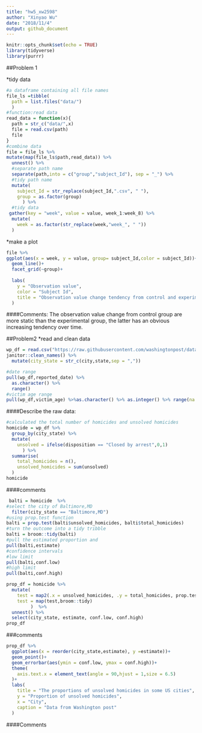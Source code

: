 ```yaml
---
title: "hw5_xw2598"
author: "Xinyao Wu"
date: "2018/11/4"
output: github_document
---
```

```r
knitr::opts_chunk$set(echo = TRUE)
library(tidyverse)
library(purrr)
```

##Problem 1

*tidy data
```r
#a dataframe containing all file names
file_ls =tibble(
  path = list.files("data/")
  )
#function:read data
read_data = function(x){
  path = str_c("data/",x)
  file = read.csv(path)
  file
}
#combine data
file = file_ls %>% 
mutate(map(file_ls$path,read_data)) %>% 
  unnest() %>% 
  #separate path name 
  separate(path,into = c("group","subject_Id"), sep = "_") %>% 
  #tidy path name
  mutate(
    subject_Id = str_replace(subject_Id,".csv", " "),
    group = as.factor(group)
      ) %>% 
  #tidy data
 gather(key = "week", value = value, week_1:week_8) %>% 
  mutate(
    week = as.factor(str_replace(week,"week_", " "))
  ) 
```
*make a plot
```r
file %>% 
ggplot(aes(x = week, y = value, group= subject_Id,color = subject_Id))+
  geom_line()+
  facet_grid(~group)+
 
  labs(
    y = "Observation value",
    color = "Subject Id",
    title = "Observation value change tendency from control and experimental subjects "
  )

```

####Comments:
The observation value change from control group are more static than the experimental group, the latter has an obvious increasing tendency over time.

##Problem2
*read and clean data
```r
wp_df = read.csv("https://raw.githubusercontent.com/washingtonpost/data-homicides/master/homicide-data.csv") %>% 
janitor::clean_names() %>% 
  mutate(city_state = str_c(city,state,sep = ","))

#date range 
pull(wp_df,reported_date) %>%
  as.character() %>% 
  range()
#victim age range
pull(wp_df,victim_age) %>%as.character() %>% as.integer() %>% range(na.rm =TRUE)
```
####Describe the raw data:


```r
#calculated the total number of homicides and unsolved homicides
homicide = wp_df %>% 
  group_by(city_state) %>% 
  mutate(
    unsolved = ifelse(disposition == "Closed by arrest",0,1)
      ) %>% 
  summarise(
    total_homicides = n(),
    unsolved_homicides = sum(unsolved)
  ) 
homicide
```
####comments


```r
 balti = homicide  %>% 
#select the city of Baltimore,MD
  filter(city_state == "Baltimore,MD") 
#using prop.test function 
balti = prop.test(balti$unsolved_homicides, balti$total_homicides) 
#turn the outcome into a tidy tribble
balti = broom::tidy(balti)  
#pull the estimated proportion and
pull(balti,estimate)
#confidence intervals
#low limit
pull(balti,conf.low)
#high limit
pull(balti,conf.high)
```

```r
prop_df = homicide %>% 
  mutate(
    test = map2(.x = unsolved_homicides, .y = total_homicides, prop.test),
    test = map(test,broom::tidy)
         )  %>% 
  unnest() %>% 
  select(city_state, estimate, conf.low, conf.high) 
prop_df
```
###comments

```r
prop_df %>% 
  ggplot(aes(x = reorder(city_state,estimate), y =estimate))+
  geom_point()+
  geom_errorbar(aes(ymin = conf.low, ymax = conf.high))+
  theme(
    axis.text.x = element_text(angle = 90,hjust = 1,size = 6.5)
  )+
  labs(
    title = "The proportions of unsolved homicides in some US cities",
    y = "Proportion of unsolved homicides",
    x = "City",
    caption = "Data from Washington post"
  )
```

####Comments




























